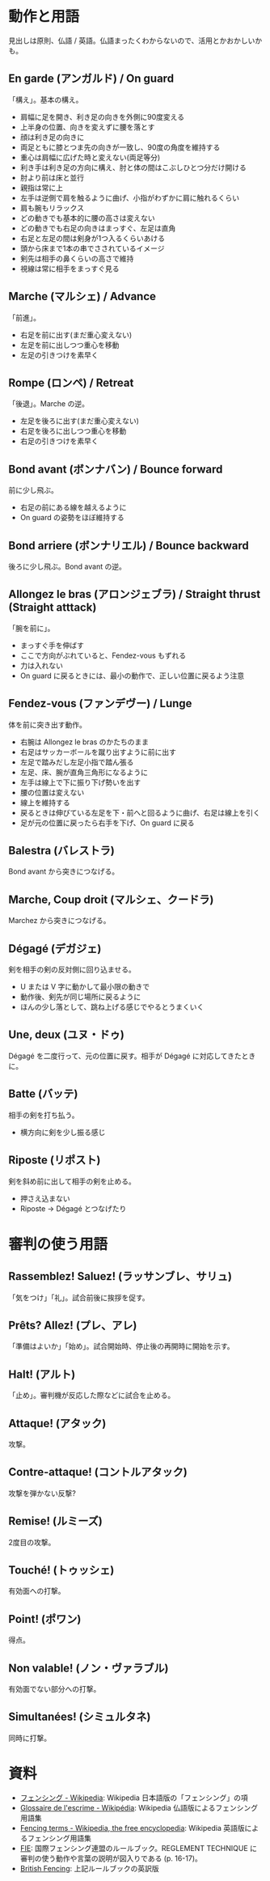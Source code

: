 = 動作と用語 =
見出しは原則、仏語 / 英語。仏語まったくわからないので、活用とかおかしいかも。

== En garde (アンガルド) / On guard ==
「構え」。基本の構え。

* 肩幅に足を開き、利き足の向きを外側に90度変える
* 上半身の位置、向きを変えずに腰を落とす
* 顔は利き足の向きに
* 両足ともに膝とつま先の向きが一致し、90度の角度を維持する
* 重心は肩幅に広げた時と変えない(両足等分)
* 利き手は利き足の方向に構え、肘と体の間はこぶしひとつ分だけ開ける
* 肘より前は床と並行
* 親指は常に上
* 左手は逆側で肩を触るように曲げ、小指がわずかに肩に触れるくらい
* 肩も腕もリラックス
* どの動きでも基本的に腰の高さは変えない
* どの動きでも右足の向きはまっすぐ、左足は直角
* 右足と左足の間は剣身が1つ入るくらいあける
* 頭から床まで1本の串でさされているイメージ
* 剣先は相手の鼻くらいの高さで維持
* 視線は常に相手をまっすぐ見る

== Marche (マルシェ) / Advance ==
「前進」。

* 右足を前に出す(まだ重心変えない)
* 左足を前に出しつつ重心を移動
* 左足の引きつけを素早く

== Rompe (ロンペ) / Retreat ==
「後退」。Marche の逆。

* 左足を後ろに出す(まだ重心変えない)
* 右足を後ろに出しつつ重心を移動
* 右足の引きつけを素早く

== Bond avant (ボンナバン) / Bounce forward ==
前に少し飛ぶ。

* 右足の前にある線を越えるように
* On guard の姿勢をほぼ維持する

== Bond arriere (ボンナリエル) / Bounce backward ==
後ろに少し飛ぶ。Bond avant の逆。

== Allongez le bras (アロンジェブラ) / Straight thrust (Straight atttack) ==
「腕を前に」。

* まっすぐ手を伸ばす
* ここで方向がぶれていると、Fendez-vous もずれる
* 力は入れない
* On guard に戻るときには、最小の動作で、正しい位置に戻るよう注意

== Fendez-vous (ファンデヴー) / Lunge ==
体を前に突き出す動作。

* 右腕は Allongez le bras のかたちのまま
* 右足はサッカーボールを蹴り出すように前に出す
* 左足で踏みだし左足小指で踏ん張る
* 左足、床、腕が直角三角形になるように
* 左手は線上で下に振り下げ勢いを出す
* 腰の位置は変えない
* 線上を維持する
* 戻るときは伸びている左足を下・前へと回るように曲げ、右足は線上を引く
* 足が元の位置に戻ったら右手を下げ、On guard に戻る

== Balestra (バレストラ) ==
Bond avant から突きにつなげる。

== Marche, Coup droit (マルシェ、クードラ) ==
Marchez から突きにつなげる。

== Dégagé (デガジェ) ==
剣を相手の剣の反対側に回り込ませる。

* U または V 字に動かして最小限の動きで
* 動作後、剣先が同じ場所に戻るように
* ほんの少し落として、跳ね上げる感じでやるとうまくいく

== Une, deux (ユヌ・ドゥ) ==
Dégagé を二度行って、元の位置に戻す。相手が Dégagé に対応してきたときに。

== Batte (バッテ) ==
相手の剣を打ち払う。

* 横方向に剣を少し振る感じ

== Riposte (リポスト) ==
剣を斜め前に出して相手の剣を止める。

* 押さえ込まない
* Riposte → Dégagé とつなげたり


= 審判の使う用語 =
== Rassemblez! Saluez! (ラッサンブレ、サリュ) ==
「気をつけ」「礼」。試合前後に挨拶を促す。

== Prêts? Allez! (プレ、アレ) ==
「準備はよいか」「始め」。試合開始時、停止後の再開時に開始を示す。

== Halt! (アルト) ==
「止め」。審判機が反応した際などに試合を止める。

== Attaque! (アタック) ==
攻撃。

== Contre-attaque! (コントルアタック) ==
攻撃を弾かない反撃?

== Remise! (ルミーズ) ==
2度目の攻撃。

== Touché! (トゥッシェ) ==
有効面への打撃。

== Point! (ポワン) ==
得点。

== Non valable! (ノン・ヴァラブル) ==
有効面でない部分への打撃。

== Simultanées! (シミュルタネ) ==
同時に打撃。


= 資料 =
* [http://ja.wikipedia.org/wiki/%E3%83%95%E3%82%A7%E3%83%B3%E3%82%B7%E3%83%B3%E3%82%B0 フェンシング - Wikipedia]: Wikipedia 日本語版の「フェンシング」の項
* [http://fr.wikipedia.org/wiki/Glossaire_de_l%27escrime Glossaire de l'escrime - Wikipédia]: Wikipedia 仏語版によるフェンシング用語集
* [http://en.wikipedia.org/wiki/Fencing_terms Fencing terms - Wikipedia, the free encyclopedia]: Wikipedia 英語版によるフェンシング用語集
* [http://www.fie.ch/Fencing/Rules.aspx FIE]: 国際フェンシング連盟のルールブック。REGLEMENT TECHNIQUE に審判の使う動作や言葉の説明が図入りである (p. 16-17)。
* [http://www.britishfencing.com/governance/rules/fie-rules/ British Fencing]: 上記ルールブックの英訳版